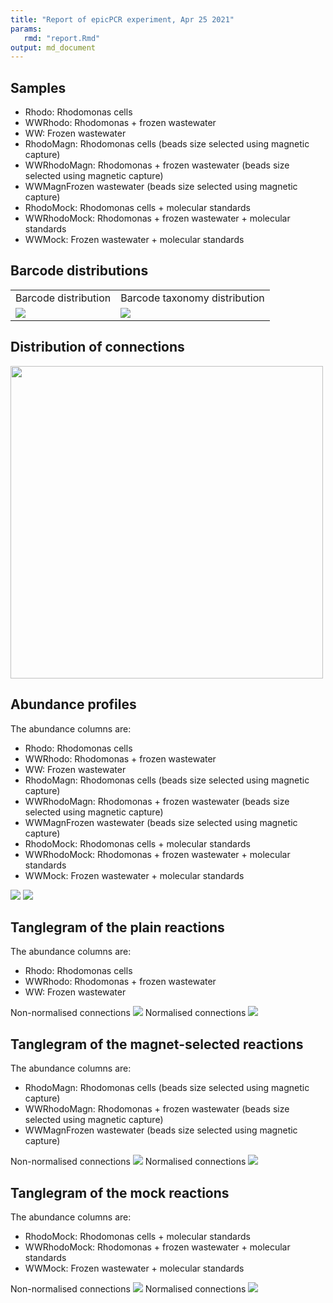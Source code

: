 ```yaml
---
title: "Report of epicPCR experiment, Apr 25 2021"
params:
   rmd: "report.Rmd"
output: md_document
---
```


## Samples

- Rhodo: Rhodomonas cells
- WWRhodo: Rhodomonas + frozen wastewater
- WW: Frozen wastewater
- RhodoMagn: Rhodomonas cells (beads size selected using magnetic capture)
- WWRhodoMagn: Rhodomonas + frozen wastewater (beads size selected using magnetic capture)
- WWMagnFrozen wastewater (beads size selected using magnetic capture)
- RhodoMock: Rhodomonas cells + molecular standards
- WWRhodoMock: Rhodomonas + frozen wastewater + molecular standards
- WWMock: Frozen wastewater + molecular standards

## Barcode distributions

<table>
  <tr>
    <td>Barcode distribution</td>
    <td>Barcode taxonomy distribution</td>
  </tr>
  <tr>
    <td valign="top"><img src="../figures/bc_distribution.png"></td>
    <td valign="top"><img src="../figures/bc_tax_distribution.png"></td>
  </tr>
 </table>

## Distribution of connections

<td valign="top"><img src="../figures/connection_distribution.png" width=500></td>


## Abundance profiles

The abundance columns are:

- Rhodo: Rhodomonas cells
- WWRhodo: Rhodomonas + frozen wastewater
- WW: Frozen wastewater
- RhodoMagn: Rhodomonas cells (beads size selected using magnetic capture)
- WWRhodoMagn: Rhodomonas + frozen wastewater (beads size selected using magnetic capture)
- WWMagnFrozen wastewater (beads size selected using magnetic capture)
- RhodoMock: Rhodomonas cells + molecular standards
- WWRhodoMock: Rhodomonas + frozen wastewater + molecular standards
- WWMock: Frozen wastewater + molecular standards


<td valign="top"><img src="../figures/bact_abunds.png" ></td>
<td valign="top"><img src="../figures/euk_abunds.png" ></td>


## Tanglegram of the plain reactions

The abundance columns are:

- Rhodo: Rhodomonas cells
- WWRhodo: Rhodomonas + frozen wastewater
- WW: Frozen wastewater

Non-normalised connections
<td valign="top"><img src="../figures/plain_tanglegram.png" ></td>

Normalised connections
<td valign="top"><img src="../figures/plain_tanglegram_normalised.png" ></td>


## Tanglegram of the magnet-selected reactions

The abundance columns are:

- RhodoMagn: Rhodomonas cells (beads size selected using magnetic capture)
- WWRhodoMagn: Rhodomonas + frozen wastewater (beads size selected using magnetic capture)
- WWMagnFrozen wastewater (beads size selected using magnetic capture)

Non-normalised connections
<td valign="top"><img src="../figures/magn_tanglegram.png" ></td>

Normalised connections
<td valign="top"><img src="../figures/magn_tanglegram_normalised.png" ></td>


## Tanglegram of the mock reactions

The abundance columns are:

- RhodoMock: Rhodomonas cells + molecular standards
- WWRhodoMock: Rhodomonas + frozen wastewater + molecular standards
- WWMock: Frozen wastewater + molecular standards

Non-normalised connections
<td valign="top"><img src="../figures/mock_tanglegram.png" ></td>

Normalised connections
<td valign="top"><img src="../figures/mock_tanglegram_normalised.png" ></td>


